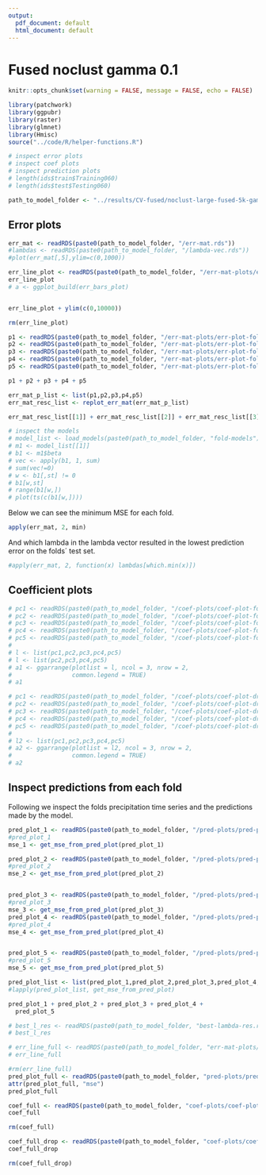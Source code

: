 ```yaml
---
output:
  pdf_document: default
  html_document: default
---
```

# Fused noclust gamma 0.1
  
  ```r
knitr::opts_chunk$set(warning = FALSE, message = FALSE, echo = FALSE)
```


```r
library(patchwork)
library(ggpubr)
library(raster)
library(glmnet)
library(Hmisc)
source("../code/R/helper-functions.R")
```

```r
# inspect error plots
# inspect coef plots
# inspect prediction plots
# length(ids$train$Training060)
# length(ids$test$Testing060)
```
```r
path_to_model_folder <- "../results/CV-fused/noclust-large-fused-5k-gamma-01/"
```

## Error plots

<!-- ```{r} -->
  <!-- err_mat <- readRDS("../results/CV-lasso/cv-lasso-og-data-16-06-22/err-mat.rds") -->
  <!-- #err_mat <- sqrt(err_mat) -->
  <!-- err_mat <- err_mat[1:60,] -->
  <!-- ``` -->
  
  <!-- ```{r} --
  <!-- lambda_id <- c(1:60) -->
  <!-- mse <- apply(err_mat, 1, mean) -->
  <!-- b <- mse -->
  <!-- bplus <- apply(err_mat, 1, max) -->
  <!-- bmin <- apply(err_mat, 1, min) -->
  <!-- errbar(lambda_id, mse, b+bplus, b-bmin) -->
  <!-- ``` -->
```r
err_mat <- readRDS(paste0(path_to_model_folder, "/err-mat.rds"))
#lambdas <- readRDS(paste0(path_to_model_folder, "/lambda-vec.rds"))
#plot(err_mat[,5],ylim=c(0,1000))

```


```r
err_line_plot <- readRDS(paste0(path_to_model_folder, "/err-mat-plots/err-line-plot.rds"))
err_line_plot
# a <- ggplot_build(err_bars_plot)
```
```r

```

```r
err_line_plot + ylim(c(0,10000))
```
```r
rm(err_line_plot)
```


```r
p1 <- readRDS(paste0(path_to_model_folder, "/err-mat-plots/err-plot-fold1.rds"))
p2 <- readRDS(paste0(path_to_model_folder, "/err-mat-plots/err-plot-fold2.rds"))
p3 <- readRDS(paste0(path_to_model_folder, "/err-mat-plots/err-plot-fold3.rds"))
p4 <- readRDS(paste0(path_to_model_folder, "/err-mat-plots/err-plot-fold4.rds"))
p5 <- readRDS(paste0(path_to_model_folder, "/err-mat-plots/err-plot-fold5.rds"))

p1 + p2 + p3 + p4 + p5

```

```r
err_mat_p_list <- list(p1,p2,p3,p4,p5)
err_mat_resc_list <- replot_err_mat(err_mat_p_list)

```

```r
err_mat_resc_list[[1]] + err_mat_resc_list[[2]] + err_mat_resc_list[[3]] + err_mat_resc_list[[4]] + err_mat_resc_list[[5]]
```

```r
# inspect the models
# model_list <- load_models(paste0(path_to_model_folder, "fold-models"))
# m1 <- model_list[[1]]
# b1 <- m1$beta
# vec <- apply(b1, 1, sum)
# sum(vec!=0)
# w <- b1[,st] != 0
# b1[w,st]
# range(b1[w,])
# plot(ts(c(b1[w,])))
```


Below we can see the minimum MSE for each fold.
```r
apply(err_mat, 2, min)
```
And which lambda in the lambda vector resulted in the lowest prediction error on the folds´ test set.

```r
#apply(err_mat, 2, function(x) lambdas[which.min(x)])
```

## Coefficient plots

```r
# pc1 <- readRDS(paste0(path_to_model_folder, "/coef-plots/coef-plot-fold-1.rds"))
# pc2 <- readRDS(paste0(path_to_model_folder, "/coef-plots/coef-plot-fold-2.rds"))
# pc3 <- readRDS(paste0(path_to_model_folder, "/coef-plots/coef-plot-fold-3.rds"))
# pc4 <- readRDS(paste0(path_to_model_folder, "/coef-plots/coef-plot-fold-4.rds"))
# pc5 <- readRDS(paste0(path_to_model_folder, "/coef-plots/coef-plot-fold-5.rds"))
# 
# l <- list(pc1,pc2,pc3,pc4,pc5)
# l <- list(pc2,pc3,pc4,pc5)
# a1 <- ggarrange(plotlist = l, ncol = 3, nrow = 2,
#                 common.legend = TRUE)
# a1
```

```r
# pc1 <- readRDS(paste0(path_to_model_folder, "/coef-plots/coef-plot-drop-out-fold-1.rds"))
# pc2 <- readRDS(paste0(path_to_model_folder, "/coef-plots/coef-plot-drop-out-fold-2.rds"))
# pc3 <- readRDS(paste0(path_to_model_folder, "/coef-plots/coef-plot-drop-out-fold-3.rds"))
# pc4 <- readRDS(paste0(path_to_model_folder, "/coef-plots/coef-plot-drop-out-fold-4.rds"))
# pc5 <- readRDS(paste0(path_to_model_folder, "/coef-plots/coef-plot-drop-out-fold-5.rds"))
# 
# l2 <- list(pc1,pc2,pc3,pc4,pc5)
# a2 <- ggarrange(plotlist = l2, ncol = 3, nrow = 2,
#                 common.legend = TRUE)
# a2
```


## Inspect predictions from each fold

Following we inspect the folds precipitation time series and
the predictions made by the model.

```r
pred_plot_1 <- readRDS(paste0(path_to_model_folder, "/pred-plots/pred-plot-fold-1.rds"))
#pred_plot_1
mse_1 <- get_mse_from_pred_plot(pred_plot_1)

pred_plot_2 <- readRDS(paste0(path_to_model_folder, "/pred-plots/pred-plot-fold-2.rds"))
#pred_plot_2
mse_2 <- get_mse_from_pred_plot(pred_plot_2)


pred_plot_3 <- readRDS(paste0(path_to_model_folder, "/pred-plots/pred-plot-fold-3.rds"))
#pred_plot_3
mse_3 <- get_mse_from_pred_plot(pred_plot_3)
pred_plot_4 <- readRDS(paste0(path_to_model_folder, "/pred-plots/pred-plot-fold-4.rds"))
#pred_plot_4
mse_4 <- get_mse_from_pred_plot(pred_plot_4)


pred_plot_5 <- readRDS(paste0(path_to_model_folder, "/pred-plots/pred-plot-fold-5.rds"))
#pred_plot_5
mse_5 <- get_mse_from_pred_plot(pred_plot_5)

pred_plot_list <- list(pred_plot_1,pred_plot_2,pred_plot_3,pred_plot_4,pred_plot_5)
#lapply(pred_plot_list, get_mse_from_pred_plot)
```
```r
pred_plot_1 + pred_plot_2 + pred_plot_3 + pred_plot_4 +
  pred_plot_5
```
```r
# best_l_res <- readRDS(paste0(path_to_model_folder, "best-lambda-res.rds"))
# best_l_res
```

```r
# err_line_full <- readRDS(paste0(path_to_model_folder, "err-mat-plots/error-line-plot-full.rds"))
# err_line_full
```


```r
#rm(err_line_full)
pred_plot_full <- readRDS(paste0(path_to_model_folder, "pred-plots/pred-plot-full.rds"))
attr(pred_plot_full, "mse")
pred_plot_full
```

```r
coef_full <- readRDS(paste0(path_to_model_folder, "coef-plots/coef-plot-full.rds"))
coef_full
```

```r
rm(coef_full)
```

```r
coef_full_drop <- readRDS(paste0(path_to_model_folder, "coef-plots/coef-plot-drop-out-full.rds"))
coef_full_drop

```

```r
rm(coef_full_drop)
```


